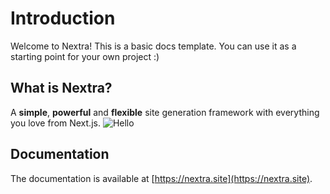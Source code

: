 # Introduction

Welcome to Nextra! This is a basic docs template. You can use it as a starting point for your own project :)

## What is Nextra?

A **simple**, **powerful** and **flexible** site generation framework with everything you love from Next.js.
![Hello](/image.png)

## Documentation

The documentation is available at [https://nextra.site](https://nextra.site).
